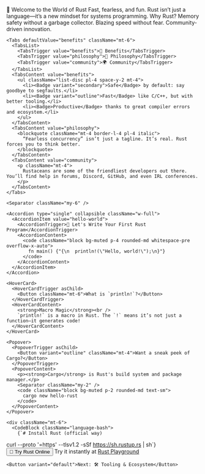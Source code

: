 <Card>
  <CardHeader>
    <CardTitle>🦀 Welcome to the World of Rust</CardTitle>
    <CardDescription>
      Fast, fearless, and fun. Rust isn’t just a language—it’s a new mindset for systems programming.
    </CardDescription>
  </CardHeader>
  <CardContent>
    <Alert>
      <AlertTitle>Why Rust?</AlertTitle>
      <AlertDescription>
        Memory safety without a garbage collector. Blazing speed without fear. Community-driven innovation.
      </AlertDescription>
    </Alert>

    <Tabs defaultValue="benefits" className="mt-6">
      <TabsList>
        <TabsTrigger value="benefits">🚀 Benefits</TabsTrigger>
        <TabsTrigger value="philosophy">🧠 Philosophy</TabsTrigger>
        <TabsTrigger value="community">🌍 Community</TabsTrigger>
      </TabsList>
      <TabsContent value="benefits">
        <ul className="list-disc pl-4 space-y-2 mt-4">
          <li><Badge variant="secondary">Safe</Badge> by default: say goodbye to segfaults.</li>
          <li><Badge variant="outline">Fast</Badge> like C/C++, but with better tooling.</li>
          <li><Badge>Productive</Badge> thanks to great compiler errors and ecosystem.</li>
        </ul>
      </TabsContent>
      <TabsContent value="philosophy">
        <blockquote className="mt-4 border-l-4 pl-4 italic">
          “Fearless concurrency” isn’t just a tagline. It’s real. Rust forces you to think better.
        </blockquote>
      </TabsContent>
      <TabsContent value="community">
        <p className="mt-4">
          Rustaceans are some of the friendliest developers out there. You’ll find help in forums, Discord, GitHub, and even IRL conferences.
        </p>
      </TabsContent>
    </Tabs>

    <Separator className="my-6" />

    <Accordion type="single" collapsible className="w-full">
      <AccordionItem value="hello-world">
        <AccordionTrigger>👋 Let's Write Your First Rust Program</AccordionTrigger>
        <AccordionContent>
          <code className="block bg-muted p-4 rounded-md whitespace-pre overflow-x-auto">
            fn main() {"{\n  println!(\"Hello, world!\");\n}"}
          </code>
        </AccordionContent>
      </AccordionItem>
    </Accordion>

    <HoverCard>
      <HoverCardTrigger asChild>
        <Button className="mt-6">What is `println!`?</Button>
      </HoverCardTrigger>
      <HoverCardContent>
        <strong>Macro Magic</strong><br />
        `println!` is a macro in Rust. The `!` means it’s not just a function—it generates code!
      </HoverCardContent>
    </HoverCard>

    <Popover>
      <PopoverTrigger asChild>
        <Button variant="outline" className="mt-4">Want a sneak peek of Cargo?</Button>
      </PopoverTrigger>
      <PopoverContent>
        <p><strong>Cargo</strong> is Rust's build system and package manager.</p>
        <Separator className="my-2" />
        <code className="block bg-muted p-2 rounded-md text-sm">
          cargo new hello-rust
        </code>
      </PopoverContent>
    </Popover>

    <div className="mt-6">
      <CodeBlock className="language-bash">
        {`# Install Rust (official way)
curl --proto '=https' --tlsv1.2 -sSf https://sh.rustup.rs | sh`}
      </CodeBlock>
    </div>
  </CardContent>
  <CardFooter className="flex justify-between">
    <TooltipProvider>
      <Tooltip>
        <TooltipTrigger asChild>
          <Button variant="ghost">🧪 Try Rust Online</Button>
        </TooltipTrigger>
        <TooltipContent>
          Try it instantly at <a href="https://play.rust-lang.org" target="_blank" className="underline text-blue-500">Rust Playground</a>
        </TooltipContent>
      </Tooltip>
    </TooltipProvider>

    <Button variant="default">Next: 🛠️ Tooling & Ecosystem</Button>
  </CardFooter>
</Card>
